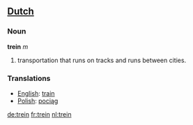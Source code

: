 ==[[Dutch]]==
===Noun===

'''trein''' ''m''

# transportation that runs on tracks and runs between cities.

===Translations===
*[[English]]: [[train]]
*[[Polish]]: [[pociąg]]

[[de:trein]]
[[fr:trein]]
[[nl:trein]]